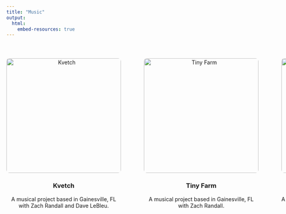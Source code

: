 ```yaml
---
title: "Music"
output: 
  html: 
    embed-resources: true
---
```


<style>
/* Hide the title in the document body */
h1.title {
    display: none;
}

/* Center the flex container and ensure horizontal layout */
.container {
    display: flex;
    justify-content: space-between; /* Distribute space evenly */
    align-items: flex-start;
    width: 100%;
    margin: 0 auto;
    gap: 60px; /* Adjust gap to increase spacing between items */
    padding: 40px 0; /* Add padding to center the content vertically */
}

/* Center each item inside the container */
.container > div {
    text-align: center;
    flex: 1; /* Ensure each item has equal width */
}

/* Ensure all images are the same size */
.container img {
    width: 300px; 
    height: auto;
    border-radius: 8px;
    display: block; /* Ensure images are block-level for alignment */
    margin: 0 auto; /* Center images horizontally within their div */
}
</style>

```{=html}
<div class="container">
  <div>
    <a href="https://kvetchgnv.bandcamp.com/album/songs-to-complain-about" target="_blank">
      <img src="assets/kvetch.jpg" alt="Kvetch">
    </a>
    <h3>Kvetch</h3>
    <p>A musical project based in Gainesville, FL with Zach Randall and Dave LeBleu.</p>
  </div>
  <div>
    <a href="https://tinyfarm.bandcamp.com/album/tiny-demo" target="_blank">
      <img src="assets/tinyfarm.jpg" alt="Tiny Farm">
    </a>
    <h3>Tiny Farm</h3>
    <p>A musical project based in Gainesville, FL with Zach Randall.</p>
  </div>
  <div>
    <a href="https://camphope.bandcamp.com/album/camp-hope-demo" target="_blank">
      <img src="assets/camphope.jpg" alt="Camp Hope">
    </a>
    <h3>Camp Hope</h3>
    <p>A musical project based in Jamaica Plain, MA with Jesus Vio, Phillip Agres, and Zack Lanoue.</p>
  </div>
</div>
```